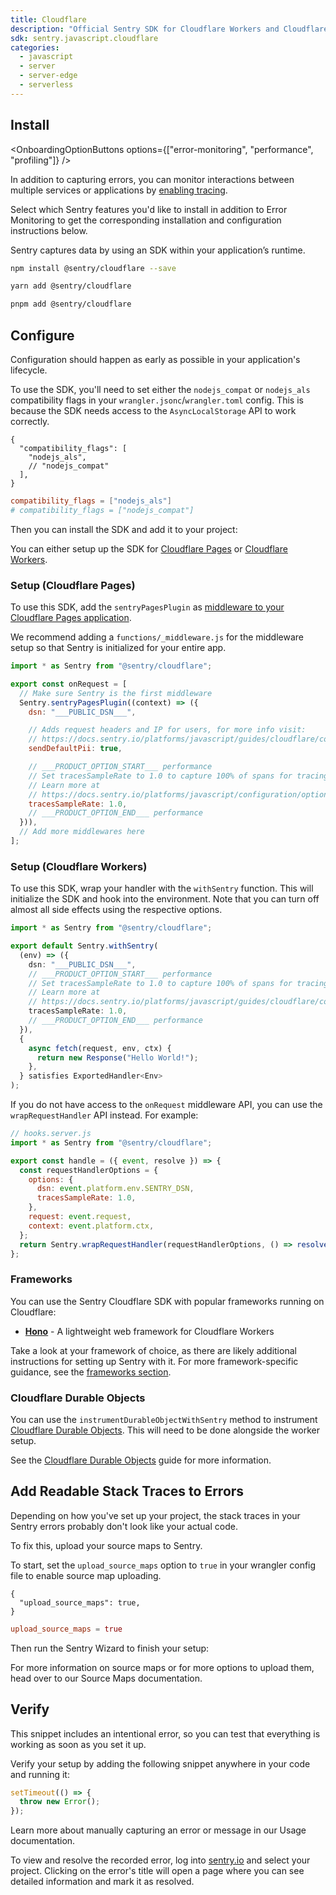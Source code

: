 ```yaml
---
title: Cloudflare
description: "Official Sentry SDK for Cloudflare Workers and Cloudflare Pages."
sdk: sentry.javascript.cloudflare
categories:
  - javascript
  - server
  - server-edge
  - serverless
---
```


## Install

<OnboardingOptionButtons
  options={["error-monitoring", "performance", "profiling"]}
/>

In addition to capturing errors, you can monitor interactions between multiple services or applications by [enabling tracing](/concepts/key-terms/tracing/).

Select which Sentry features you'd like to install in addition to Error Monitoring to get the corresponding installation and configuration instructions below.

Sentry captures data by using an SDK within your application’s runtime.

```bash {tabTitle:npm}
npm install @sentry/cloudflare --save
```

```bash {tabTitle:yarn}
yarn add @sentry/cloudflare
```

```bash {tabTitle:pnpm}
pnpm add @sentry/cloudflare
```

## Configure

Configuration should happen as early as possible in your application's lifecycle.

To use the SDK, you'll need to set either the `nodejs_compat` or `nodejs_als` compatibility flags in your `wrangler.jsonc`/`wrangler.toml` config. This is because the SDK
needs access to the `AsyncLocalStorage` API to work correctly.

```jsonc {tabTitle:JSON} {filename:wrangler.jsonc}
{
  "compatibility_flags": [
    "nodejs_als",
    // "nodejs_compat"
  ],
}
```

```toml {tabTitle:Toml} {filename:wrangler.toml}
compatibility_flags = ["nodejs_als"]
# compatibility_flags = ["nodejs_compat"]
```

Then you can install the SDK and add it to your project:

You can either setup up the SDK for [Cloudflare Pages](#setup-cloudflare-pages) or [Cloudflare Workers](#setup-cloudflare-workers).

### Setup (Cloudflare Pages)

To use this SDK, add the `sentryPagesPlugin` as [middleware to your Cloudflare Pages application](https://developers.cloudflare.com/pages/functions/middleware/).

We recommend adding a `functions/_middleware.js` for the middleware setup so that Sentry is initialized for your entire
app.

```javascript {filename:functions/_middleware.js}
import * as Sentry from "@sentry/cloudflare";

export const onRequest = [
  // Make sure Sentry is the first middleware
  Sentry.sentryPagesPlugin((context) => ({
    dsn: "___PUBLIC_DSN___",

    // Adds request headers and IP for users, for more info visit:
    // https://docs.sentry.io/platforms/javascript/guides/cloudflare/configuration/options/#sendDefaultPii
    sendDefaultPii: true,

    // ___PRODUCT_OPTION_START___ performance
    // Set tracesSampleRate to 1.0 to capture 100% of spans for tracing.
    // Learn more at
    // https://docs.sentry.io/platforms/javascript/configuration/options/#traces-sample-rate
    tracesSampleRate: 1.0,
    // ___PRODUCT_OPTION_END___ performance
  })),
  // Add more middlewares here
];
```

### Setup (Cloudflare Workers)

To use this SDK, wrap your handler with the `withSentry` function. This will initialize the SDK and hook into the
environment. Note that you can turn off almost all side effects using the respective options.

```typescript {filename:index.ts}
import * as Sentry from "@sentry/cloudflare";

export default Sentry.withSentry(
  (env) => ({
    dsn: "___PUBLIC_DSN___",
    // ___PRODUCT_OPTION_START___ performance
    // Set tracesSampleRate to 1.0 to capture 100% of spans for tracing.
    // Learn more at
    // https://docs.sentry.io/platforms/javascript/guides/cloudflare/configuration/options/#tracesSampleRate
    tracesSampleRate: 1.0,
    // ___PRODUCT_OPTION_END___ performance
  }),
  {
    async fetch(request, env, ctx) {
      return new Response("Hello World!");
    },
  } satisfies ExportedHandler<Env>
);
```

If you do not have access to the `onRequest` middleware API, you can use the `wrapRequestHandler` API instead. For example:

```javascript
// hooks.server.js
import * as Sentry from "@sentry/cloudflare";

export const handle = ({ event, resolve }) => {
  const requestHandlerOptions = {
    options: {
      dsn: event.platform.env.SENTRY_DSN,
      tracesSampleRate: 1.0,
    },
    request: event.request,
    context: event.platform.ctx,
  };
  return Sentry.wrapRequestHandler(requestHandlerOptions, () => resolve(event));
};
```

### Frameworks

You can use the Sentry Cloudflare SDK with popular frameworks running on Cloudflare:

- **[Hono](frameworks/hono/)** - A lightweight web framework for Cloudflare Workers

Take a look at your framework of choice, as there are likely additional instructions for setting up Sentry with it. For more framework-specific guidance, see the [frameworks section](frameworks/).

### Cloudflare Durable Objects

You can use the `instrumentDurableObjectWithSentry` method to instrument [Cloudflare Durable Objects](https://developers.cloudflare.com/durable-objects/). This will need to be done alongside the worker setup.

See the [Cloudflare Durable Objects](features/durableobject/) guide for more information.

## Add Readable Stack Traces to Errors

Depending on how you've set up your project, the stack traces in your Sentry errors probably don't look like your actual code.

To fix this, upload your source maps to Sentry.

To start, set the `upload_source_maps` option to `true` in your wrangler config file to enable source map uploading.

```jsonc {tabTitle:JSON} {filename:wrangler.jsonc}
{
  "upload_source_maps": true,
}
```

```toml {tabTitle:Toml} {filename:wrangler.toml}
upload_source_maps = true
```

Then run the Sentry Wizard to finish your setup:

<Include name="sourcemaps-wizard-instructions.mdx" />

For more information on source maps or for more options to upload them, head over to our <PlatformLink to="/sourcemaps/">Source Maps</PlatformLink> documentation.

## Verify

This snippet includes an intentional error, so you can test that everything is working as soon as you set it up.

Verify your setup by adding the following snippet anywhere in your code and running it:

```javascript
setTimeout(() => {
  throw new Error();
});
```

<Alert>

Learn more about manually capturing an error or message in our <PlatformLink to="/usage/">Usage documentation</PlatformLink>.

</Alert>

To view and resolve the recorded error, log into [sentry.io](https://sentry.io) and select your project. Clicking on the error's title will open a page where you can see detailed information and mark it as resolved.
